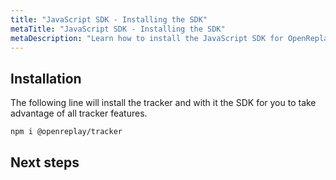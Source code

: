 ```yaml
---
title: "JavaScript SDK - Installing the SDK"
metaTitle: "JavaScript SDK - Installing the SDK"
metaDescription: "Learn how to install the JavaScript SDK for OpenReplay"
---
```


## Installation

The following line will install the tracker and with it the SDK for you to take advantage of all tracker features.

```bash
npm i @openreplay/tracker
```

## Next steps

<div class="grid grid-cols-12 md:grid-cols-12 gap-3 md:gap-4">
  <ORCard title="2. Initialize it" url="/sdk/constructor" hideIcon={true} width="50"/>
  <ORCard title="3. Get to know the methods" url="/sdk/methods" hideIcon={true} width="50"/>
</div>
